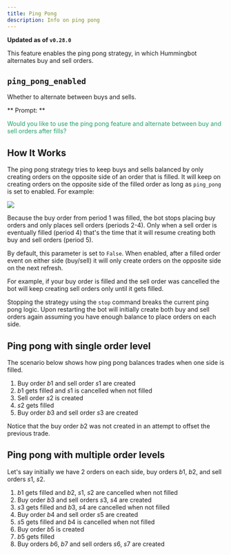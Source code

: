 ```yaml
---
title: Ping Pong
description: Info on ping pong
---
```


**Updated as of `v0.28.0`**

This feature enables the ping pong strategy, in which Hummingbot alternates buy and sell orders.

## `ping_pong_enabled`

Whether to alternate between buys and sells.

** Prompt: **

<div style={{ padding: "10px 20px", backgroundColor: "#1c1c1c" }}>
  <font color="#20a26a">
    Would you like to use the ping pong feature and alternate between buy and
    sell orders after fills?
  </font>
</div>

## How It Works

The ping pong strategy tries to keep buys and sells balanced by only creating orders on the opposite side of an order that is filled. It will keep on creating orders on the opposite side of the filled order as long as `ping_pong` is set to enabled. For example:

![](img/ping-pong-mode.png)

Because the buy order from period 1 was filled, the bot stops placing buy orders and only places sell orders (periods 2-4). Only when a sell order is eventually filled (period 4) that's the time that it will resume creating both buy and sell orders (period 5).

By default, this parameter is set to `False`. When enabled, after a filled order event on either side (buy/sell) it will only create orders on the opposite side on the next refresh.

For example, if your buy order is filled and the sell order was cancelled the bot will keep creating sell orders only until it gets filled.

Stopping the strategy using the `stop` command breaks the current ping pong logic. Upon restarting the bot will initially create both buy and sell orders again assuming you have enough balance to place orders on each side.

## Ping pong with single order level

The scenario below shows how ping pong balances trades when one side is filled.

1. Buy order $b1$ and sell order $s1$ are created
2. $b1$ gets filled and $s1$ is cancelled when not filled
3. Sell order $s2$ is created
4. $s2$ gets filled
5. Buy order $b3$ and sell order $s3$ are created

Notice that the buy order $b2$ was not created in an attempt to offset the previous trade.

## Ping pong with multiple order levels

Let's say initially we have 2 orders on each side, buy orders $b1$, $b2$, and sell orders $s1$, $s2$.

1. $b1$ gets filled and $b2$, $s1$, $s2$ are cancelled when not filled
2. Buy order $b3$ and sell orders $s3$, $s4$ are created
3. $s3$ gets filled and $b3$, $s4$ are cancelled when not filled
4. Buy order $b4$ and sell order $s5$ are created
5. $s5$ gets filled and $b4$ is cancelled when not filled
6. Buy order $b5$ is created
7. $b5$ gets filled
8. Buy orders $b6$, $b7$ and sell orders $s6$, $s7$ are created
